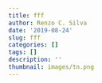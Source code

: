```yaml
---
title: fff
author: Renzo C. Silva
date: '2019-08-24'
slug: fff
categories: []
tags: []
description: ''
thumbnail: images/tn.png
---
```

